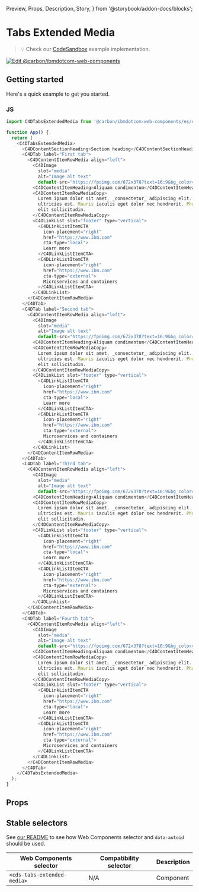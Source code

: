   Preview,
  Props,
  Description,
  Story,
} from '@storybook/addon-docs/blocks';

# Tabs Extended Media

> 💡 Check our
> [CodeSandbox](https://githubbox.com/carbon-design-system/carbon-for-ibm-dotcom/tree/main/packages/web-components/examples/codesandbox/components-react/tabs-extended-media)
> example implementation.

[![Edit @carbon/ibmdotcom-web-components](https://codesandbox.io/static/img/play-codesandbox.svg)](https://githubbox.com/carbon-design-system/carbon-for-ibm-dotcom/tree/main/packages/web-components/examples/codesandbox/components-react/tabs-extended-media)

## Getting started

Here's a quick example to get you started.

### JS

```javascript
import C4DTabsExtendedMedia from '@carbon/ibmdotcom-web-components/es/components-react/tabs-extended-media/tabs-extended-media.js';

function App() {
  return (
    <C4DTabsExtendedMedia>
      <C4DContentSectionHeading>Section heading</C4DContentSectionHeading>
      <C4DTab label="First tab">
        <C4DContentItemRowMedia align="left">
          <C4DImage
            slot="media"
            alt="Image alt text"
            default-src="https://fpoimg.com/672x378?text=16:9&bg_color=ee5396&text_color=161616"></C4DImage>
          <C4DContentItemHeading>Aliquam condimentum</C4DContentItemHeading>
          <C4DContentItemRowMediaCopy>
            Lorem ipsum dolor sit amet, _consectetur_ adipiscing elit. Aenean et
            ultricies est. Mauris iaculis eget dolor nec hendrerit. Phasellus at
            elit sollicitudin.
          </C4DContentItemRowMediaCopy>
          <C4DLinkList slot="footer" type="vertical">
            <C4DLinkListItemCTA
              icon-placement="right"
              href="https://www.ibm.com"
              cta-type="local">
              Learn more
            </C4DLinkListItemCTA>
            <C4DLinkListItemCTA
              icon-placement="right"
              href="https://www.ibm.com"
              cta-type="external">
              Microservices and containers
            </C4DLinkListItemCTA>
          </C4DLinkList>
        </C4DContentItemRowMedia>
      </C4DTab>
      <C4DTab label="Second tab">
        <C4DContentItemRowMedia align="left">
          <C4DImage
            slot="media"
            alt="Image alt text"
            default-src="https://fpoimg.com/672x378?text=16:9&bg_color=ee5396&text_color=161616"></C4DImage>
          <C4DContentItemHeading>Aliquam condimentum</C4DContentItemHeading>
          <C4DContentItemRowMediaCopy>
            Lorem ipsum dolor sit amet, _consectetur_ adipiscing elit. Aenean et
            ultricies est. Mauris iaculis eget dolor nec hendrerit. Phasellus at
            elit sollicitudin.
          </C4DContentItemRowMediaCopy>
          <C4DLinkList slot="footer" type="vertical">
            <C4DLinkListItemCTA
              icon-placement="right"
              href="https://www.ibm.com"
              cta-type="local">
              Learn more
            </C4DLinkListItemCTA>
            <C4DLinkListItemCTA
              icon-placement="right"
              href="https://www.ibm.com"
              cta-type="external">
              Microservices and containers
            </C4DLinkListItemCTA>
          </C4DLinkList>
        </C4DContentItemRowMedia>
      </C4DTab>
      <C4DTab label="Third tab">
        <C4DContentItemRowMedia align="left">
          <C4DImage
            slot="media"
            alt="Image alt text"
            default-src="https://fpoimg.com/672x378?text=16:9&bg_color=ee5396&text_color=161616"></C4DImage>
          <C4DContentItemHeading>Aliquam condimentum</C4DContentItemHeading>
          <C4DContentItemRowMediaCopy>
            Lorem ipsum dolor sit amet, _consectetur_ adipiscing elit. Aenean et
            ultricies est. Mauris iaculis eget dolor nec hendrerit. Phasellus at
            elit sollicitudin.
          </C4DContentItemRowMediaCopy>
          <C4DLinkList slot="footer" type="vertical">
            <C4DLinkListItemCTA
              icon-placement="right"
              href="https://www.ibm.com"
              cta-type="local">
              Learn more
            </C4DLinkListItemCTA>
            <C4DLinkListItemCTA
              icon-placement="right"
              href="https://www.ibm.com"
              cta-type="external">
              Microservices and containers
            </C4DLinkListItemCTA>
          </C4DLinkList>
        </C4DContentItemRowMedia>
      </C4DTab>
      <C4DTab label="Fourth tab">
        <C4DContentItemRowMedia align="left">
          <C4DImage
            slot="media"
            alt="Image alt text"
            default-src="https://fpoimg.com/672x378?text=16:9&bg_color=ee5396&text_color=161616"></C4DImage>
          <C4DContentItemHeading>Aliquam condimentum</C4DContentItemHeading>
          <C4DContentItemRowMediaCopy>
            Lorem ipsum dolor sit amet, _consectetur_ adipiscing elit. Aenean et
            ultricies est. Mauris iaculis eget dolor nec hendrerit. Phasellus at
            elit sollicitudin.
          </C4DContentItemRowMediaCopy>
          <C4DLinkList slot="footer" type="vertical">
            <C4DLinkListItemCTA
              icon-placement="right"
              href="https://www.ibm.com"
              cta-type="local">
              Learn more
            </C4DLinkListItemCTA>
            <C4DLinkListItemCTA
              icon-placement="right"
              href="https://www.ibm.com"
              cta-type="external">
              Microservices and containers
            </C4DLinkListItemCTA>
          </C4DLinkList>
        </C4DContentItemRowMedia>
      </C4DTab>
    </C4DTabsExtendedMedia>
  );
}
```

## Props

<Props of={PropTypesRef} />

## Stable selectors

See
[our README](https://github.com/carbon-design-system/carbon-for-ibm-dotcom/tree/main/packages/web-components#stable-selectors-for-analytics-and-integratione2e-testing-in-web-components)
to see how Web Components selector and `data-autoid` should be used.

| Web Components selector     | Compatibility selector | Description |
| --------------------------- | ---------------------- | ----------- |
| `<cds-tabs-extended-media>` | N/A                    | Component   |

<Description markdown={contributing} />
